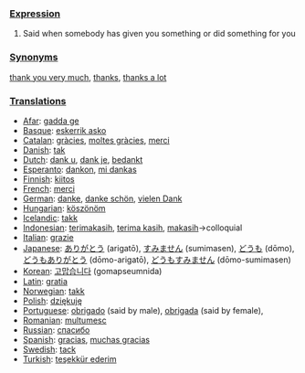 ===[[Expression]]===

#Said when somebody has given you something or did something for you

===[[Synonym]]s===

[[thank you very much]], [[thanks]], [[thanks a lot]]

===[[Translation]]s===
*[[Afar]]: [[gadda ge]]
*[[Basque]]: [[eskerrik asko]]
*[[Catalan]]: [[gràcies]], [[moltes gràcies]], [[merci]]
*[[Danish]]: [[tak]]
*[[Dutch]]: [[dank u]], [[dank je]], [[bedankt]]
*[[Esperanto]]: [[dankon]], [[mi dankas]]
*[[Finnish]]: [[kiitos]]
*[[French]]: [[merci]]
*[[German]]: [[danke]], [[danke schön]], [[vielen Dank]]
*[[Hungarian]]: [[köszönöm]]
*[[Icelandic]]: [[takk]]
*[[Indonesian]]: [[terimakasih]], [[terima kasih]], [[makasih]]&rarr;colloquial
*[[Italian]]: [[grazie]]
*[[Japanese]]: [[ありがとう]] (arigatō), [[すみません]] (sumimasen), [[どうも]] (dōmo), [[どうもありがとう]] (dōmo-arigatō), [[どうもすみません]] (dōmo-sumimasen)
*[[Korean]]: [[고맙습니다]] (gomapseumnida)
*[[Latin]]: [[gratia]]
*[[Norwegian]]: [[takk]]
*[[Polish]]: [[dziękuję]]
*[[Portuguese]]: [[obrigado]] (said by male), [[obrigada]] (said by female),
*[[Romanian]]: [[multumesc]]
*[[Russian]]: [[спасибо]]
*[[Spanish]]: [[gracias]], [[muchas gracias]]
*[[Swedish]]: [[tack]]
*[[Turkish]]: [[teşekkür ederim]]